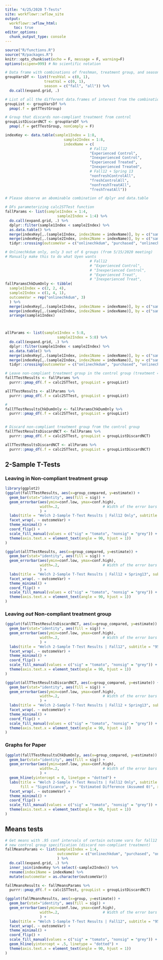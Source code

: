 ```yaml
---
title: "4/25/2020 T-Tests"
site: workflowr::wflow_site
output:
  workflowr::wflow_html:
    toc: true
editor_options:
  chunk_output_type: console
---
```

<!-- author: "Julian McClellan" -->
<!-- date: "2/something/2020" -->
<!-- output:  -->
<!-- html_document: -->
<!-- toc: true -->

```r
source("R/functions.R")
source("R/packages.R")
knitr::opts_chunk$set(echo = F, message = F, warning=F)
options(scipen=999) # No scientific notation
```

```r
# Data frame with combinations of freshman, treatment group, and seasons included
groupVarsDf <- list(freshVal = c(0, 1), 
                  treatVal = c(0, 1),
                  season = c("fall", "all")) %>%
  do.call(expand.grid, .)

# List of all the different data.frames of interest from the combinations above.
groupList <- groupVarsDf %>%
  pmap(.f = getTTestGroup)

# Group that discards non-compliant treatment from control
groupListDiscardNCT <- groupVarsDf %>%
  pmap(.f = getTTestGroup, nonComply = F)

indexKey <- data.table(sample1Index = 1:8,
                           sample2Index = 1:8,
                           indexName = c(
                                       # Fall12
                                       "Experienced Control",
                                       "Inexperienced Control",
                                       "Experienced Treated",
                                       "Inexperienced Treated",
                                       # Fall12 + Spring 13 
                                       "nonfreshControlAll",
                                       "freshControlAll",
                                       "nonfreshTreatAll",
                                       "freshTreatAll"))

# Please observe an abominable combination of dplyr and data.table

# DFs parameterizing calc2STTest function
fallParams <- list(sample1Index = 1:4,
                        sample2Index = 1:4) %>%
  do.call(expand.grid, .) %>%
  dplyr::filter(sample1Index < sample2Index) %>%
  as.data.table() %>%
  merge(indexKey[,.(sample1Index, index1Name = indexName)], by = c("sample1Index")) %>%
  merge(indexKey[,.(sample2Index, index2Name = indexName)], by = c("sample2Index")) %>%
  tidyr::crossing(outcomeVar = c("onlinechkdum", "purchased", "onlinechoicedum"))

# Onlinechkdum only, only 3 out of 6 groups (from 5/15/2020 meeting)
# Manually make this to do what Uyen wants
                                       # Fall12
                                       # "Experienced Control",
                                       # "Inexperienced Control",
                                       # "Experienced Treat",
                                       # "Inexperienced Treat",
fallParamsChkDumOnly <- tibble(
  sample1Index = c(2, 2, 4),
  sample2Index = c(1, 4, 1),
  outcomeVar = rep("onlinechkdum", 3)
  ) %>%
  merge(indexKey[,.(sample1Index, index1Name = indexName)], by = c("sample1Index")) %>%
  merge(indexKey[,.(sample2Index, index2Name = indexName)], by = c("sample2Index")) %>%
  arrange(sample1Index)



allParams <- list(sample1Index = 5:8,
                        sample2Index = 5:8) %>%
  do.call(expand.grid, .) %>%
  dplyr::filter(sample1Index < sample2Index) %>%
  as.data.table() %>%
  merge(indexKey[,.(sample1Index, index1Name = indexName)], by = c("sample1Index")) %>%
  merge(indexKey[,.(sample2Index, index2Name = indexName)], by = c("sample2Index")) %>%
  tidyr::crossing(outcomeVar = c("onlinechkdum", "purchased", "onlinechoicedum"))

# Leave non-compliant treatment group in the control group (treatment == 0 and offered == 1)
fallTTestResults <- fallParams %>%
  purrr::pmap_df(.f = calc2STTest, groupList = groupList)

allTTestResults <- allParams %>%
  purrr::pmap_df(.f = calc2STTest, groupList = groupList)

# 
fallTTestResultsChkDumOnly <- fallParamsChkDumOnly %>%
  purrr::pmap_df(.f = calc2STTest, groupList = groupList)
  

# Discard non-compliant treatment group from the control group
fallTTestResultsDiscardNCT <- fallParams %>%
  purrr::pmap_df(.f = calc2STTest, groupList = groupListDiscardNCT)

allTTestResultsDiscardNCT <- allParams %>%
  purrr::pmap_df(.f = calc2STTest, groupList = groupListDiscardNCT)
```

## 2-Sample T-Tests

### Leaving in Non-compliant treatment group

```r
library(ggplot2)
(ggplot(fallTTestResults, aes(x=group_compared, y=estimate)) +
  geom_bar(stat="identity", aes(fill = sig)) +
  geom_errorbar(aes(ymin=conf.low, ymax=conf.high),
                width=.2,                    # Width of the error bars
                ) +
  labs(title = "Welch 2-Sample T-Test Results | Fall12 Only", subtitle = "95% CI | Assume unequal variance") +
  facet_wrap(. ~ outcomeVar) +
  theme_minimal() +
  coord_flip() +
  scale_fill_manual(values = c("sig" = "tomato", "nonsig" = "grey")) +
  theme(axis.text.x = element_text(angle = 90, hjust = 1))
)

(ggplot(allTTestResults, aes(x=group_compared, y=estimate)) +
  geom_bar(stat="identity", aes(fill = sig)) +
  geom_errorbar(aes(ymin=conf.low, ymax=conf.high),
                width=.2,                    # Width of the error bars
                ) +
  labs(title = "Welch 2-Sample T-Test Results | Fall12 + Spring13", subtitle = "95% CI | Assume unequal variance") +
  facet_wrap(. ~ outcomeVar) +
  theme_minimal() +
  coord_flip() +
  scale_fill_manual(values = c("sig" = "tomato", "nonsig" = "grey")) +
  theme(axis.text.x = element_text(angle = 90, hjust = 1))
)
```

### Leaving *out* Non-compliant treatment group

```r
(ggplot(fallTTestResultsDiscardNCT, aes(x=group_compared, y=estimate)) +
  geom_bar(stat="identity", aes(fill = sig)) +
  geom_errorbar(aes(ymin=conf.low, ymax=conf.high),
                width=.2,                    # Width of the error bars
                ) +
  labs(title = "Welch 2-Sample T-Test Results | Fall12", subtitle = "95% CI | Assume unequal variance") +
  facet_wrap(. ~ outcomeVar) +
  theme_minimal() +
  coord_flip() +
  scale_fill_manual(values = c("sig" = "tomato", "nonsig" = "grey")) +
  theme(axis.text.x = element_text(angle = 90, hjust = 1))
)

(ggplot(allTTestResultsDiscardNCT, aes(x=group_compared, y=estimate)) +
  geom_bar(stat="identity", aes(fill = sig)) +
  geom_errorbar(aes(ymin=conf.low, ymax=conf.high),
                width=.2,                    # Width of the error bars
                ) +
  labs(title = "Welch 2-Sample T-Test Results | Fall12 + Spring13", subtitle = "95% CI | Assume unequal variance") +
  facet_wrap(. ~ outcomeVar) +
  theme_minimal() +
  coord_flip() +
  scale_fill_manual(values = c("sig" = "tomato", "nonsig" = "grey")) +
  theme(axis.text.x = element_text(angle = 90, hjust = 1))
)
```

### Graphs for Paper
```r
(ggplot(fallTTestResultsChkDumOnly, aes(x=group_compared, y=estimate)) +
  geom_bar(stat="identity", aes(fill = sig)) +
  geom_errorbar(aes(ymin=conf.low, ymax=conf.high),
                width=.2,                    # Width of the error bars
                ) +
  geom_hline(yintercept = 0, linetype = "dotted") +
  labs(title = "Welch 2-Sample T-Test Results | Fall12 Only", subtitle = "95% CI | Assume unequal variance",
       fill = "Significance", y = "Estimated Difference (Assumed 0)", x = "Group Compared") +
  facet_wrap(. ~ outcomeVar) +
  theme_minimal() +
  coord_flip() +
  scale_fill_manual(values = c("sig" = "tomato", "nonsig" = "grey")) +
  theme(axis.text.x = element_text(angle = 90, hjust = 1))
)
```

## Means tests

```r
# Get means with .95 conf intervals of certain outcome vars for fall12 with the
# new control group specification (discard non-compliant treatment)
fallMeansParams <- list(sample1Index = 1:4,
                        outcomeVar = c("onlinechkdum", "purchased", "onlinechoicedum")
                        ) %>%
  do.call(expand.grid, .) %>%
  inner_join(indexKey %>% select(-sample2Index)) %>%
  rename(index1Name = indexName) %>%
  mutate(outcomeVar = as.character(outcomeVar))

fallMeansResults <- fallMeansParams %>%
  purrr::pmap_df(.f = calc1STTest, groupList = groupListDiscardNCT)

(ggplot(fallMeansResults, aes(x=group, y=estimate)) +
  geom_bar(stat="identity", aes(fill = sig)) +
  geom_errorbar(aes(ymin=conf.low, ymax=conf.high),
                width=.2,                    # Width of the error bars
                ) +
  labs(title = "Welch 1-Sample T-Test Results | Fall12", subtitle = "95% CI") +
  facet_wrap(. ~ outcomeVar) +
  theme_minimal() +
  coord_flip() +
  scale_fill_manual(values = c("sig" = "tomato", "nonsig" = "grey")) +
  geom_hline(yintercept = .5, linetype = "dotted") +
  theme(axis.text.x = element_text(angle = 90, hjust = 1))
)
```

